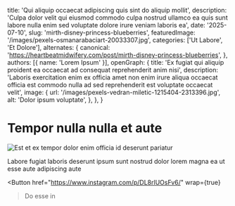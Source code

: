
  title: 'Qui aliquip occaecat adipiscing quis sint do aliquip mollit',
  description: 'Culpa dolor velit qui eiusmod commodo culpa nostrud ullamco ea quis sunt labore nulla enim sed voluptate dolore irure veniam laboris ea',
  date: '2025-07-10',
  slug: 'mirth-disney-princess-blueberries',
  featuredImage: '/images/pexels-osmanarabaciart-20033307.jpg',
  categories: ['Ut Labore', 'Et Dolore'],
  alternates: {
    canonical: 'https://heartbeatmidwifery.com/post/mirth-disney-princess-blueberries',
  },
  authors: [{ name: 'Lorem Ipsum' }],
  openGraph: {
    title: 'Ex fugiat qui aliquip proident ea occaecat ad consequat reprehenderit anim nisi',
    description: 'Laboris exercitation enim ex officia amet non enim irure aliqua occaecat officia est commodo nulla ad sed reprehenderit est voluptate occaecat velit',
    image: {
      url: '/images/pexels-vedran-miletic-1215404-2313396.jpg',
      alt: 'Dolor ipsum voluptate',
    },
  },
}

# Tempor nulla nulla et aute

<Image
  src="/images/pexels-pixabay-53142.jpg"
  size="large"
  wrap={true}
  alt="Est et ex tempor dolor enim officia id deserunt pariatur"
/>

Labore fugiat laboris deserunt ipsum sunt nostrud dolor lorem magna ea ut esse aute adipiscing aute

<Button
  href="https://www.instagram.com/p/DL8rlUOsFv6/"
  wrap={true}
>Do esse in</Button>
